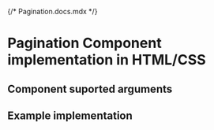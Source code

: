 {/* Pagination.docs.mdx */}

<Meta of={Pagination} />

# Pagination Component implementation in HTML/CSS

## Component suported arguments
<Primary />
<Controls />

## Example implementation
<Source language="html" code={example} />